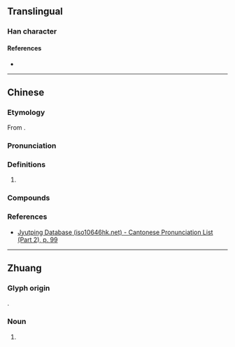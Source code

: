 {{character info}}
==Translingual==

===Han character===
{{Han char|rn=46|rad=山|as=04|sn=7|four=|canj=UAU|ids=⿱山巴}}

====References====
* {{Han ref|kx=0308.331|hdz=10765.120|uh=5C9C|ud=23708}}

----

==Chinese==
{{zh-forms}}

===Etymology===
From {{bor|zh|za|bya||hill; mountain}}.

===Pronunciation===
{{zh-pron
|m=bā
|c=baa1
|mc=
|oc=
|ma=
|cat=n
}}

===Definitions===
{{zh-hanzi}}

# {{non-gloss definition|Used in placenames in [[Guangxi]] province.}}

===Compounds===
{{zh-der|岜關嶺}}

===References===
* {{qualifier|Cantonese}} [http://www.iso10646hk.net/jp/document/download.jsp Jyutping Database (iso10646hk.net) - Cantonese Pronunciation List (Part 2), p. 99]

----

==Zhuang==

===Glyph origin===
{{Han etym}}
{{Han compound|山|巴|c1=s|t1=mountain|c2=p|ls=psc|no_och2=1}}.

===Noun===
{{za-head|noun}}

# {{za-sawndip form of|bya||hill, mountain}}